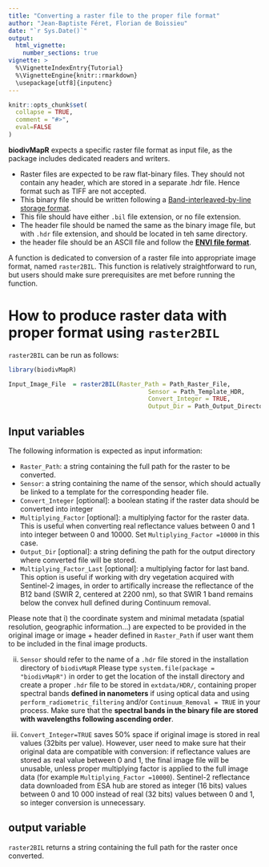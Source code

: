 ```yaml
---
title: "Converting a raster file to the proper file format"
author: "Jean-Baptiste Féret, Florian de Boissieu"
date: "`r Sys.Date()`"
output: 
  html_vignette:
    number_sections: true
vignette: >
  %\VignetteIndexEntry{Tutorial}
  %\VignetteEngine{knitr::rmarkdown}
  \usepackage[utf8]{inputenc}
---
```


```r
knitr::opts_chunk$set(
  collapse = TRUE,
  comment = "#>",
  eval=FALSE
)
```


__biodivMapR__ expects a specific raster file format as input file, as the package includes dedicated readers and writers. 

* Raster files are expected to be raw flat-binary files. They should not contain any header, which are stored in a separate .hdr file. Hence format such as TIFF are not accepted. 
* This binary file should be written following a [Band-interleaved-by-line storage format](https://www.harrisgeospatial.com/docs/enviimagefiles.html "BIL definition").
* This file should have either `.bil` file extension, or no file extension.
* The header file should be named the same as the binary image file, but with `.hdr` file extension, and should be located in teh same directory. 
* the header file should be an ASCII file and follow the [__ENVI file format__](https://www.harrisgeospatial.com/docs/ENVIHeaderFiles.html "HDR description").

A function is dedicated to conversion of a raster file into appropriate image format, named `raster2BIL`. This function is relatively straightforward to run, but users should make sure prerequisites are met before running the function.

# How to produce raster data with proper format using `raster2BIL`

`raster2BIL` can be run as follows: 

```r
library(biodivMapR)

Input_Image_File  = raster2BIL(Raster_Path = Path_Raster_File,
                                       Sensor = Path_Template_HDR,
                                       Convert_Integer = TRUE,
                                       Output_Dir = Path_Output_Directory)

```

## Input variables

The following information is expected as input information:  

* `Raster_Path`: a string containing the full path for the raster to be converted.
* `Sensor`: a string containing the name of the sensor, which should actually be linked to a template for the corresponding header file. 
* `Convert_Integer` [optional]: a boolean stating if the raster data should be converted into integer
* `Multiplying_Factor` [optional]:  a multiplying factor for the raster data. This is useful when converting real reflectance values between 0 and 1 into integer between 0 and 10000. Set `Multiplying_Factor =10000` in this case.
* `Output_Dir` [optional]: a string defining the path for the output directory where converted file will be stored.
* `Multiplying_Factor_Last` [optional]: a multiplying factor for last band. This option is useful if working with dry vegetation acquired with Sentinel-2 images, in order to artifically increase the reflectance of the B12 band (SWIR 2, centered at 2200 nm), so that SWIR 1 band remains below the convex hull defined during Continuum removal. 

Please note that 
i) the coordinate system and minimal metadata (spatial resolution, geographic information...) are expected to be provided in the original image or image + header defined in `Raster_Path` if user want them to be included in the final image products.

ii) `Sensor` should refer to the name of a `.hdr` file stored in the installation directory of `biodivMapR`
Please type `system.file(package = "biodivMapR")` in order to get the location of the install directory and create a proper `.hdr` file to be stored in `extdata/HDR/`, containing proper spectral bands __defined in nanometers__ if using optical data and using `perform_radiometric_filtering` and/or `Continuum_Removal = TRUE` in your process. Make sure that the __spectral bands in the binary file are stored with wavelengths following ascending order__. 

iii) `Convert_Integer=TRUE` saves 50% space if original image is stored in real values (32bits per value). However, user need to make sure hat their original data are compatible with conversion: if reflectance values are stored as  real value between 0 and 1, the final image file will be unusable, unless proper multiplying factor is applied to the full image data (for example `Multiplying_Factor =10000`). Sentinel-2 reflectance data downloaded from ESA hub are stored as integer (16 bits) values between 0 and 10 000 instead of real (32 bits) values between 0 and 1, so integer conversion is unnecessary.

## output variable

`raster2BIL` returns a string containing the full path for the raster once converted.
